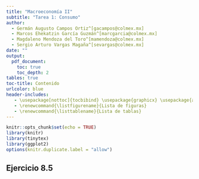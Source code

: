 ---
title: "Macroeconomía II"
subtitle: "Tarea 1: Consumo"
author: 
  - Germán Augusto Campos Ortiz^[gacampos@colmex.mx] 
  - Marcos Ehekatzin García Guzmán^[marcgarcia@colmex.mx]
  - Magdaleno Mendoza del Toro^[mamendoza@colmex.mx]
  - Sergio Arturo Vargas Magaña^[sevargas@colmex.mx]
date: ""
output: 
  pdf_document:
    toc: true
    toc_depth: 2
tables: true
toc-title: Contenido
urlcolor: blue
header-includes:
   - \usepackage[nottoc]{tocbibind} \usepackage{graphicx} \usepackage{amsmath} \usepackage{fancyhdr} \pagestyle{fancy} \usepackage{enumitem} \fancyhead[L]{\includegraphics[width=3.5cm]{colmex.jpg}}
   - \renewcommand{\listfigurename}{Lista de figuras}
   - \renewcommand{\listtablename}{Lista de tablas}
---


\newpage 
 

```{r setup, include=FALSE}
knitr::opts_chunk$set(echo = TRUE)
library(knitr)
library(tinytex)
library(ggplot2)
options(knitr.duplicate.label = "allow")
```


## Ejercicio 8.5

\begin{enumerate}[label=(\alph*)]

%-------------------------------------------------------------------------------

\item Encuentre la ecuación de Euler que relaciona $C_t$, con las expectativas sobre $C_{t+1}$.


Para encontrar la ecuación de Euler es necesario tener en cuenta el problema de maximización del consumidor:


\begin{equation}
\max_{C_t} \sum_{t=1}^{T} \frac{1}{(1+\rho)^t}\frac{(C_t)^{-\theta}}{(1-\theta)} \\
\quad \textrm{s.a.} \quad A_0+E[\sum_{t=1}^{T}\frac{Y_t}{(1+r)^t}]=\sum_{t=1}^{T}\frac{C_t}{(1+r)^t}
\end{equation}

Que se resume en la resolución del siguiente lagrangiano:

\begin{equation}
\mathcal{L}= \sum_{t=1}^{T} \frac{1}{(1+\rho)^t}\frac{(C_t)^{-\theta}}{(1-\theta)}+\\
\lambda[ A_0+E[\sum_{t=1}^{T}\frac{Y_t}{(1+r)^t}]-\sum_{t=1}^{T}\frac{C_t}{(1+r)^t}]
\end{equation}

Obteniendo la condición de primero orden para $C_t$:
\begin{equation}
\frac{\partial \mathcal{L}}{\partial C_t}=\frac{C_t^{-\theta}}{(1+\rho)^t}-\frac{\lambda}{(1+r)^t}= 0
\end{equation}

Lo anterior implica que $\lambda=[\frac{1+r}{1+\rho}]^tC_t^{-\theta}$ para cualquier periodo $t$. Tomando los periodos $t$ y $t+1$ obtenemos e igualando $\lambda$ obtenemos:

\begin{equation}
[\frac{1+r}{1+\rho}]^t C_t^{-\theta}=[\frac{1+r}{1+\rho}]^{t+1}C_{t+1}^{-\theta} \quad \forall \quad t=1,2,...,T-1
\end{equation}

Lo que resulta en: 

\begin{equation}
\frac{C_t^{-\theta}}{(1+\rho)^t}=\frac{1+r}{(1+\rho)^{t+1}}C_{t+1}^{-\theta} \quad \forall \quad t=1,2,...,T-1 
\label{eq:consumo}
\end{equation}

Para obtener la ecuación de Euler es útil suponer descenso en el nivel de consumo en el periodo $t$ de $dC$. Dicho descenso provocaría una reducción de la utilidad de $C_t^{\theta}dC$. 

Si el consumidor es un agente maximizador se espera que la reducción de la utilidad en el periodo $t$ sea contrarrestada por un aumento en la utilidad esperada en el siguiente periodo, de tal forma que:\footnote{Derivado de la ecuación \ref{eq:consumo} se sabe que el consumidor espera consumir en el periodo $t+1$ hasta que se cumpla $\frac{C_t^{-\theta}}{(1+\rho)^t}=\frac{1+r}{(1+\rho)^{t+1}}C_{t+1}^{-\theta}$.}

\begin{equation}
C_t^{\theta}dC = (1+\rho) E_t[(1+r) C_{t+1}^{-\theta}dC]
\end{equation}

Por lo que la ecuación de Euler resultante es: \footnote{Para este resultado se necesita que la tasa de interés nosean una variable aleatoria. Además es útil recordar que el cambio $dC$ en $t$ y $t_1$ es igual si el agente es maximizador.}


\begin{equation}
C_t^{\theta} = \frac{1+r}{1+\rho}E_t[C_{t+1}^{-\theta}]
\label{eq: Euler}
\end{equation}

%-------------------------------------------------------------------------------

\item Suponga que la distribución del logaritmo de la renta y, por tanto, la del logaritmo de $C_{t+1}$, es normal; llamemos $\sigma^2$ a la varianza de este último, condicionada a la información disponible en el periodo $t$. Reescriba la expresión hallada en $(a)$ en términos de $lnC_t$, $E_t$[ln$C_{t+1}$]; $\sigma^2$ y los parámetros $r$, $\rho$ y $\theta$. [Pista: si una variable $x$ está distribuida normalmente con media $\mu$ y una varianza $V$, \(E[e^x]=e^{\mu}e^{V/2}\).)


Usando el \textit{hint} de la pregunta (si $x\sim N(\mu,\sigma^2)$, entonces $E[x]=e^{\mu}e^{V/2}$) y sustituyendo $x=lnC{t+1}^{-\theta}$, obtenemos:

\begin{equation}
\begin{aligned}
E[e^{lnC_{t+1}^{-\theta}}]=[e^{E[-\theta lnC_{t+1}]}e^{Var[-\theta lnC_{t+1}]/2}] \\
= e^{-\theta E[lnC_{t+1}]}e^{\theta^2 \sigma^2/2}
\end{aligned}
\label{eq: esperanza}
\end{equation}


Sustituyendo el resultado de la ecuación \ref{eq: esperanza} en la ecuación \ref{eq: Euler} y aplicándole logaritmos a ambos lados tenemos:

\begin{equation}
\begin{aligned}
-\theta lnC_t=ln[\frac{1+r}{1+\rho}]-\theta E[lnC_{t+1}] \\
=ln(1+r)-ln(1+\rho)-\theta E[lnC_{t+1}]+\theta^2 \frac{\sigma^2}{2} \\
\end{aligned}
\end{equation}

Dividiendo ambos lados entre $-\theta$ se obtiene:

\begin{equation}
lnC_t=-\frac{ln(1+r)-ln(1+\rho)}{\theta} + E[lnC_{t+1}]-\theta \frac{\sigma^2}{2}
\label{eq: log}
\end{equation}

%-------------------------------------------------------------------------------

\item Demuestre que si $r$ y $\sigma^2$ permanecen constantes a lo largo del tiempo, el resultado de la parte \textit{(b)} implica que el logaritmo del consumo sigue un paseo aleatorio cuyo rumbo es ln\(C_{t+1}=a+\)ln\(C_t+u_{t+1}\), donde $u$ es ruido blanco.


Reordenando la ecuación \ref{eq: log}:

\begin{equation}
E[ln C_{t+1}]= ln C_t +\frac{ln(1+r)-ln(1+\rho)}{\theta} +\theta \frac{\sigma^2}{2}
\label{eq: variacion}
\end{equation}

En la ecuación \ref{eq: variacion} podemos ver que, gracias a que la varianza y $\theta$ son constantes a través del tiempo, se espera que el consumo del periodo $t+1$ variará en una cantidad constante $ln C_t +\frac{ln(1+r)-ln(1+\rho)}{\theta} +\theta \frac{\sigma^2}{2}$  para cualquier $t=1,2,...$.

Incluyendo un término de error $\epsilon_t$ tal que $E[\epsilon_t]=0$ la ecuación resultante es:

\begin{equation}
E[ln C_{t+1}]= ln C_t +\frac{ln(1+r)-ln(1+\rho)}{\theta} +\theta \frac{\sigma^2}{2}+\epsilon_t
\label{eq: random}
\end{equation}

Que tiene la forma de una caminata aleatoria con deriva, en donde el término  $ln C_t +\frac{ln(1+r)-ln(1+\rho)}{\theta} +\theta \frac{\sigma^2}{2}$ es el componente de deriva ($a$).

%-------------------------------------------------------------------------------

\item ¿Cómo afectan los cambios en $r$ y en $\sigma^2$ al crecimiento esperado del consumo, \(E_t[\)ln\(C_{t+1}-\)ln\(C_t\)? Interprete la influencia de $\sigma^2$ sobre el crecimiento esperado del consumo a la luz del análisis desarrollado en la sección 8.6 sobre el ahorro precautorio.

El aumento esperado del consumo se define como $E[C_{t+1}]-E[C_t]$, por lo que de la ecuación \ref{eq: variacion} obtenemos

\begin{equation}
E[ln C_{t+1}] - ln C_t = \frac{ln(1+r)-ln(1+\rho)}{\theta} +\theta \frac{\sigma^2}{2}
\label{eq: crecimiento}
\end{equation}

Derivando \ref{eq: crecimiento} con respecto a $r$ se obtiene:

\begin{equation}
\frac{\partial[E[ln C_{t+1}] - ln C_t]}{\partial r} = \frac{1}{\theta (1+r)} >0
\label{eq: r}
\end{equation}

La ecuación \ref{eq: r} indica que a una mayor tasa de interés el crecimiento esperado del consumo también será mayor. Además, entre mayor sea la elasticidad intertemporal del consumo ($\theta$) el crecimiento del consumo esperado será menor.

Por otra parte, drivando \ref{eq: crecimiento} con respecto a $\sigma^2$ se obtiene:

\begin{equation}
\frac{\partial[E[ln C_{t+1}] - ln C_t]}{\partial \sigma^2} = \frac{\theta}{2} >0
\label{eq: var}
\end{equation}

Es fácil comprobar que la función de utilidad ARRC tiene una tercera derivada positiva, de tal forma que: 

$$u'''(C_t) = (\theta^2 - \theta)C_t^{\theta-2}$$

Esto implica que, con esta función utilidad, la utilidad marginal $u'(C_t)$ es una función convexa de $C$. De tal forma que $E_t[u'(C_{t+1})] > u'(E_t[C_{t+1}])$, por lo que una reducción marginal en $C_t$ incrementa la utilidad esperada, por lo que el consumo se reduce y aumenta el ahorro. Es decir, se exhiben ahorros precautorios.

\end{enumerate}


